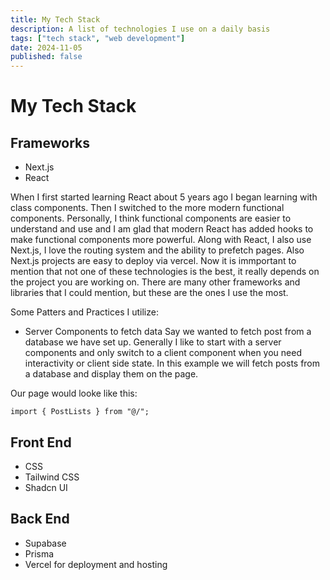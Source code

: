 ```yaml
---
title: My Tech Stack
description: A list of technologies I use on a daily basis
tags: ["tech stack", "web development"]
date: 2024-11-05
published: false
---
```


# My Tech Stack

## Frameworks

- Next.js
- React

When I first started learning React about 5 years ago I began learning with
class components. Then I switched to the more modern functional components.
Personally, I think functional components are easier to understand and use and I
am glad that modern React has added hooks to make functional components more
powerful. Along with React, I also use Next.js, I love the routing system and
the ability to prefetch pages. Also Next.js projects are easy to deploy via
vercel. Now it is immportant to mention that not one of these technologies is
the best, it really depends on the project you are working on. There are many
other frameworks and libraries that I could mention, but these are the ones I
use the most.

Some Patters and Practices I utilize:

- Server Components to fetch data Say we wanted to fetch post from a database we
  have set up. Generally I like to start with a server components and only
  switch to a client component when you need interactivity or client side state.
  In this example we will fetch posts from a database and display them on the
  page.

Our page would looke like this:

```tsx
import { PostLists } from "@/";
```

## Front End

- CSS
- Tailwind CSS
- Shadcn UI

## Back End

- Supabase
- Prisma
- Vercel for deployment and hosting
